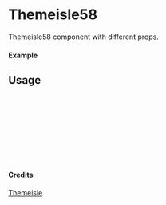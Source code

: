 
<Meta of={Themeisle58} title="Themeisle/Themeisle58" />

# Themeisle58

Themeisle58 component with different props.

#### Example

<Canvas of={Themeisle58.Primary} />

## Usage

```ts
import { Themeisle58 } from "yadl-ui";

const Example = () => {
  return (
      <Themeisle58 />
  );
};

export default Example;
```

#### Credits
[Themeisle](https://themeisle.com/illustrations/)
